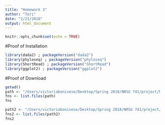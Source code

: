 ```yaml
---
title: "Homework 3"
author: "Tori"
date: "2/21/2018"
output: html_document
---
```


```r
knitr::opts_chunk$set(echo = TRUE)
```

#Proof of Installation
```r
library(dada2) ; packageVersion("dada2")
library(phyloseq) ; packageVersion("phyloseq")
library(ShortRead) ; packageVersion("ShortRead")
library(ggplot2) ; packageVersion("ggplot2")
```

#Proof of Download
```r
getwd()
path <- "/Users/victoriabonisese/Desktop/Spring 2018/NRSG 741/project/MicroBiome" # CHANGE THIS to the directory containing the fastq files after unzipping
fns <- list.files(path)
fns

path2 <- "/Users/victoriabonisese/Desktop/Spring 2018/NRSG 741/project/MicroBiome/MiSeq_SOP" # CHANGE THIS to the directory containing the fastq files after unzipping
fns2 <- list.files(path2)
fns2
```